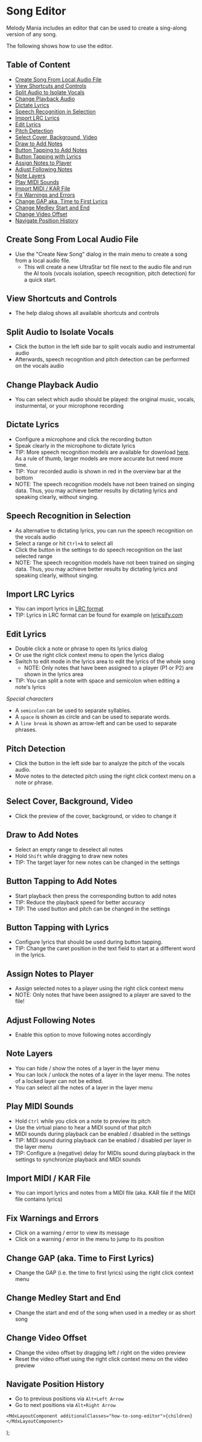 
# Song Editor
Melody Mania includes an editor that can be used to create a sing-along version of any song.

The following shows how to use the editor.

## Table of Content
- [Create Song From Local Audio File](#create-song-from-local-audio-file)
- [View Shortcuts and Controls](#view-shortcuts-and-controls)
- [Split Audio to Isolate Vocals](#split-audio-to-isolate-vocals)
- [Change Playback Audio](#change-playback-audio)
- [Dictate Lyrics](#dictate-lyrics)
- [Speech Recognition in Selection](#speech-recognition-in-selection)
- [Import LRC Lyrics](#import-lrc-lyrics)
- [Edit Lyrics](#edit-lyrics)
- [Pitch Detection](#pitch-detection)
- [Select Cover, Background, Video](#select-cover-background-video)
- [Draw to Add Notes](#draw-to-add-notes)
- [Button Tapping to Add Notes](#button-tapping-to-add-notes)
- [Button Tapping with Lyrics](#button-tapping-with-lyrics)
- [Assign Notes to Player](#assign-notes-to-player)
- [Adjust Following Notes](#adjust-following-notes)
- [Note Layers](#note-layers)
- [Play MIDI Sounds](#play-midi-sounds)
- [Import MIDI / KAR File](#import-midi--kar-file)
- [Fix Warnings and Errors](#fix-warnings-and-errors)
- [Change GAP aka. Time to First Lyrics](#change-gap-aka-time-to-first-lyrics)
- [Change Medley Start and End](#change-medley-start-and-end)
- [Change Video Offset](#change-video-offset)
- [Navigate Position History](#navigate-position-history)

## Create Song From Local Audio File
- Use the "Create New Song" dialog in the main menu to create a song from a local audio file.
    - This will create a new UltraStar txt file next to the audio file and run the AI tools
    (vocals isolation, speech recognition, pitch detection) for a quick start.
<TutorialVideo src="/videos/song-editor/new-song-dialog.webm" />


## View Shortcuts and Controls
- The help dialog shows all available shortcuts and controls
<TutorialVideo src="/videos/song-editor/view-controls-help.webm" />


## Split Audio to Isolate Vocals
- Click the button in the left side bar to split vocals audio and instrumental audio
- Afterwards, speech recognition and pitch detection can be performed on the vocals audio
<TutorialVideo src="/videos/song-editor/split-audio.webm" />


## Change Playback Audio
- You can select which audio should be played: the original music, vocals, insturmental, or your microphone recording
<TutorialVideo src="/videos/song-editor/change-playback-audio.webm" />


## Dictate Lyrics
- Configure a microphone and click the recording button
- Speak clearly in the microphone to dictate lyrics
- TIP: More speech recognition models are available for download [here](https://huggingface.co/ggerganov/whisper.cpp). As a rule of thumb, larger models are more accurate but need more time.
- TIP: Your recorded audio is shown in red in the overview bar at the bottom
- NOTE: The speech recognition models have not been trained on singing data. Thus, you may achieve better results by dictating lyrics and speaking clearly, without singing.
<TutorialVideo src="/videos/song-editor/dictate-lyrics.webm" />


## Speech Recognition in Selection
- As alternative to dictating lyrics, you can run the speech recognition on the vocals audio
- Select a range or hit `Ctrl+A` to select all
- Click the button in the settings to do speech recognition on the last selected range
- NOTE: The speech recognition models have not been trained on singing data. Thus, you may achieve better results by dictating lyrics and speaking clearly, without singing.
<TutorialVideo src="/videos/song-editor/speech-recognition-in-selection.webm" />


## Import LRC Lyrics
- You can import lyrics in [LRC format](https://en.wikipedia.org/wiki/LRC_(file_format))
- TIP: Lyrics in LRC format can be found for example on [lyricsify.com](https://lyricsify.com/)
<TutorialVideo src="/videos/song-editor/import-lrc-format.webm" />


## Edit Lyrics
- Double click a note or phrase to open its lyrics dialog
- Or use the right click context menu to open the lyrics dialog
- Switch to edit mode in the lyrics area to edit the lyrics of the whole song
    - NOTE: Only notes that have been assigned to a player (P1 or P2) are shown in the lyrics area
- TIP: You can split a note with space and semicolon when editing a note's lyrics

*Special characters*
- A `semicolon` can be used to separate syllables.
- A `space` is shown as circle and can be used to separate words.
- A `line break` is shown as arrow-left and can be used to separate phrases.
<TutorialVideo src="/videos/song-editor/edit-lyrics.webm" />


## Pitch Detection
- Click the button in the left side bar to analyze the pitch of the vocals audio.
- Move notes to the detected pitch using the right click context menu on a note or phrase.
<TutorialVideo src="/videos/song-editor/pitch-detection.webm" />


## Select Cover, Background, Video
- Click the preview of the cover, background, or video to change it
<TutorialVideo src="/videos/song-editor/select-cover-background-video.webm" />


## Draw to Add Notes
- Select an empty range to deselect all notes
- Hold `Shift` while dragging to draw new notes
- TIP: The target layer for new notes can be changed in the settings
<TutorialVideo src="/videos/song-editor/draw-to-add-notes.webm" />


## Button Tapping to Add Notes
- Start playback then press the corresponding button to add notes
- TIP: Reduce the playback speed for better accuracy
- TIP: The used button and pitch can be changed in the settings
<TutorialVideo src="/videos/song-editor/button-tapping-to-add-notes.webm" />

## Button Tapping with Lyrics
- Configure lyrics that should be used during button tapping.
- TIP: Change the caret position in the text field to start at a different word in the lyrics.
<TutorialVideo src="/videos/song-editor/button-tapping-to-add-notes-with-lyrics.webm" />

## Assign Notes to Player
- Assign selected notes to a player using the right click context menu
- NOTE: Only notes that have been assigned to a player are saved to the file!
<TutorialVideo src="/videos/song-editor/assign-notes-to-player.webm" />


## Adjust Following Notes
- Enable this option to move following notes accordingly
<TutorialVideo src="/videos/song-editor/adjust-following-notes.webm" />


## Note Layers
- You can hide / show the notes of a layer in the layer menu
- You can lock / unlock the notes of a layer in the layer menu. The notes of a locked layer can not be edited.
- You can select all the notes of a layer in the layer menu
<TutorialVideo src="/videos/song-editor/note-layers.webm" />


## Play MIDI Sounds
- Hold `Ctrl` while you click on a note to preview its pitch
- Use the virtual piano to hear a MIDI sound of that pitch
- MIDI sounds during playback can be enabled / disabled in the settings
- TIP: MIDI sound during playback can be enabled / disabled per layer in the layer menu
- TIP: Configure a (negative) delay for MIDIs sound during playback in the settings to synchronize playback and MIDI sounds
<TutorialVideo src="/videos/song-editor/midi-sounds.webm" />


## Import MIDI / KAR File
- You can import lyrics and notes from a MIDI file (aka. KAR file if the MIDI file contains lyrics)
<TutorialVideo src="/videos/song-editor/import-midi-file.webm" />


## Fix Warnings and Errors
- Click on a warning / error to view its message
- Click on a warning / error in the menu to jump to its position
<TutorialVideo src="/videos/song-editor/warning-and-error-markers.webm" />


## Change GAP (aka. Time to First Lyrics)
- Change the GAP (i.e. the time to first lyrics) using the right click context menu
<TutorialVideo src="/videos/song-editor/set-gap.webm" />


## Change Medley Start and End
- Change the start and end of the song when used in a medley or as short song
<TutorialVideo src="/videos/song-editor/set-medley-start-and-end.webm" />


## Change Video Offset
- Change the video offset by dragging left / right on the video preview
- Reset the video offset using the right click context menu on the video preview
<TutorialVideo src="/videos/song-editor/video-offset.webm" />


## Navigate Position History
- Go to previous positions via `Alt+Left Arrow`
- Go to next positions via `Alt+Right Arrow`
<TutorialVideo src="/videos/song-editor/navigate-position-history.webm" />


    <MdxLayoutComponent additionalClasses="how-to-song-editor">{children}</MdxLayoutComponent>
);
